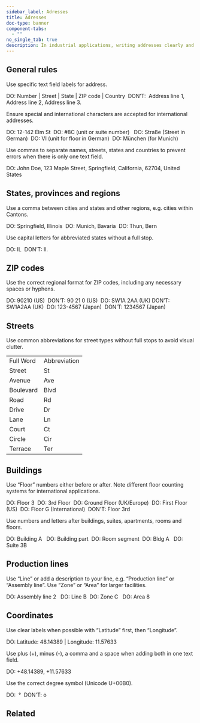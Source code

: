 ```yaml
---
sidebar_label: Adresses
title: Adresses
doc-type: banner
component-tabs:
  - ""
no_single_tab: true
description: In industrial applications, writing addresses clearly and consistently ensures efficient communication and accurate delivery of materials. Properly written addresses and awareness of regional differences help avoid delays and errors, enhancing overall operational efficiency.
---
```



## General rules

Use specific text field labels for address.  

DO: Number | Street | State | ZIP code | Country 
DON’T:  Address line 1, Address line 2, Address line 3.    

Ensure special and international characters are accepted for international addresses.  

DO: 12-142 Elm St 
DO: #8C (unit or suite number)  
DO: Straße (Street in German) 
DO: VI (unit for floor in German) 
DO: München (for Munich) 

Use commas to separate names, streets, states and countries to prevent errors when there is only one text field. 

DO: John Doe, 123 Maple Street, Springfield, California, 62704, United States 

## States, provinces and regions 

Use a comma between cities and states and other regions, e.g. cities within Cantons.  

DO: Springfield, Illinois 
DO: Munich, Bavaria 
DO: Thun, Bern 

Use capital letters for abbreviated states without a full stop. 

DO: IL 
DON’T: Il. 

## ZIP codes 

Use the correct regional format for ZIP codes, including any necessary spaces or hyphens. 

DO: 90210 (US)  DON’T: 90 21 0 (US) 
DO: SW1A 2AA (UK) DON’T: SW1A2AA (UK) 
DO: 123-4567 (Japan) 
DON’T: 1234567 (Japan) 

## Streets 

Use common abbreviations for street types without full stops to avoid visual clutter. 

|   |   |
|---|---|
|Full Word|Abbreviation|
|Street|St|
|Avenue|Ave|
|Boulevard|Blvd|
|Road|Rd|
|Drive|Dr|
|Lane|Ln|
|Court|Ct|
|Circle|Cir|
|Terrace|Ter|

## Buildings 

Use “Floor” numbers either before or after. Note different floor counting systems for international applications.

DO: Floor 3 
DO: 3rd Floor 
DO: Ground Floor (UK/Europe) 
DO: First Floor (US) 
DO: Floor G (International) 
DON'T: Floor 3rd 

Use numbers and letters after buildings, suites, apartments, rooms and floors.  

DO: Building A  
DO: Building part 
DO: Room segment 
DO: Bldg A  
DO: Suite 3B 

## Production lines 

Use “Line” or add a description to your line, e.g. “Production line” or “Assembly line”. Use “Zone” or “Area” for larger facilities.  

DO: Assembly line 2  
DO: Line B 
DO: Zone C  
DO: Area 8  

## Coordinates  

Use clear labels when possible with “Latitude” first, then “Longitude”. 

DO: Latitude: 48.14389 | Longitude: 11.57633 

Use plus (+), minus (-), a comma and a space when adding both in one text field.  

DO: +48.14389, +11.57633  

Use the correct degree symbol (Unicode U+00B0).   

DO:  ° 
DON'T: o 

## Related